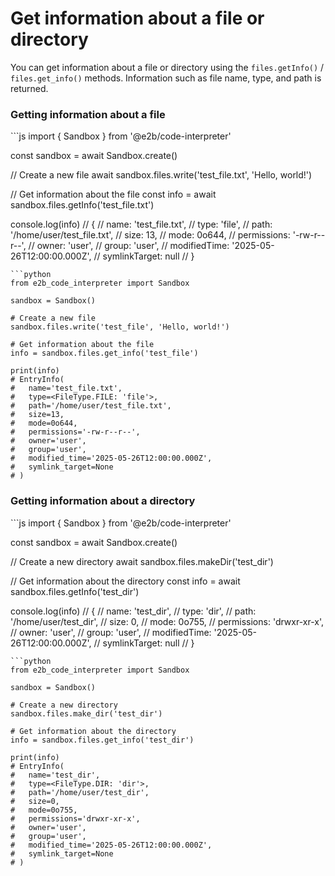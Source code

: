 # Get information about a file or directory

You can get information about a file or directory using the `files.getInfo()` / `files.get_info()` methods. Information such as file name, type, and path is returned.

### Getting information about a file

<CodeGroup>
```js
import { Sandbox } from '@e2b/code-interpreter'

const sandbox = await Sandbox.create()

// Create a new file
await sandbox.files.write('test_file.txt', 'Hello, world!')

// Get information about the file
const info = await sandbox.files.getInfo('test_file.txt')

console.log(info)
// {
//   name: 'test_file.txt',
//   type: 'file',
//   path: '/home/user/test_file.txt',
//   size: 13,
//   mode: 0o644, 
//   permissions: '-rw-r--r--',
//   owner: 'user',
//   group: 'user',
//   modifiedTime: '2025-05-26T12:00:00.000Z',
//   symlinkTarget: null
// }
```
```python
from e2b_code_interpreter import Sandbox

sandbox = Sandbox()

# Create a new file
sandbox.files.write('test_file', 'Hello, world!')

# Get information about the file
info = sandbox.files.get_info('test_file')

print(info)
# EntryInfo(
#   name='test_file.txt',
#   type=<FileType.FILE: 'file'>,
#   path='/home/user/test_file.txt',
#   size=13,
#   mode=0o644,
#   permissions='-rw-r--r--',
#   owner='user',
#   group='user',
#   modified_time='2025-05-26T12:00:00.000Z',
#   symlink_target=None
# )
```
</CodeGroup>

### Getting information about a directory

<CodeGroup>
```js
import { Sandbox } from '@e2b/code-interpreter'

const sandbox = await Sandbox.create()

// Create a new directory
await sandbox.files.makeDir('test_dir')

// Get information about the directory
const info = await sandbox.files.getInfo('test_dir')

console.log(info)
// {
//   name: 'test_dir',
//   type: 'dir',
//   path: '/home/user/test_dir',
//   size: 0,
//   mode: 0o755,
//   permissions: 'drwxr-xr-x',
//   owner: 'user',
//   group: 'user',
//   modifiedTime: '2025-05-26T12:00:00.000Z',
//   symlinkTarget: null
// }
```
```python
from e2b_code_interpreter import Sandbox

sandbox = Sandbox()

# Create a new directory
sandbox.files.make_dir('test_dir')

# Get information about the directory
info = sandbox.files.get_info('test_dir')

print(info)
# EntryInfo(
#   name='test_dir',
#   type=<FileType.DIR: 'dir'>,
#   path='/home/user/test_dir',
#   size=0,
#   mode=0o755,
#   permissions='drwxr-xr-x',
#   owner='user',
#   group='user',
#   modified_time='2025-05-26T12:00:00.000Z',
#   symlink_target=None
# )
```
</CodeGroup>
